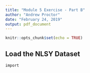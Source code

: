 ```yaml
---
title: "Module 5 Exercise - Part B"
author: "Andrew Proctor"
date: "February 24, 2019"
output: pdf_document
---
```


```r
knitr::opts_chunk$set(echo = TRUE)
```

## Load the NLSY Dataset

```r

import

```